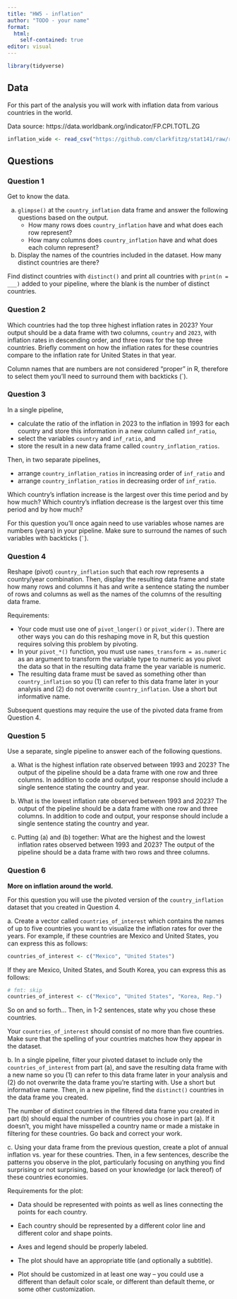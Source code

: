 ```yaml
---
title: "HW5 - inflation"
author: "TODO - your name"
format:
  html:
    self-contained: true
editor: visual
---
```


```r
library(tidyverse)
```

## Data

For this part of the analysis you will work with inflation data from various countries in the world.

Data source: https://data.worldbank.org/indicator/FP.CPI.TOTL.ZG

```r
inflation_wide <- read_csv("https://github.com/clarkfitzg/stat141/raw/refs/heads/main/data/API_FP.CPI.TOTL.ZG_DS2_en_csv_v2_1126632.csv", skip = 4)
```

## Questions

### Question 1

Get to know the data.

a.  `glimpse()` at the `country_inflation` data frame and answer the following questions based on the output.
    -   How many rows does `country_inflation` have and what does each row represent?
    -   How many columns does `country_inflation` have and what does each column represent?
b.  Display the names of the countries included in the dataset. How many distinct countries are there?

::: callout-tip
Find distinct countries with `distinct()` and print all countries with `print(n = ___)` added to your pipeline, where the blank is the number of distinct countries.
:::

### Question 2

Which countries had the top three highest inflation rates in 2023? Your output should be a data frame with two columns, `country` and `2023`, with inflation rates in descending order, and three rows for the top three countries. Briefly comment on how the inflation rates for these countries compare to the inflation rate for United States in that year.

::: callout-tip
Column names that are numbers are not considered "proper" in R, therefore to select them you’ll need to surround them with backticks (\`).
:::

### Question 3

In a single pipeline,

-   calculate the ratio of the inflation in 2023 to the inflation in 1993 for each country and store this information in a new column called `inf_ratio`,
-   select the variables `country` and `inf_ratio`, and
-   store the result in a new data frame called `country_inflation_ratios`.

Then, in two separate pipelines,

-   arrange `country_inflation_ratios` in increasing order of `inf_ratio` and
-   arrange `country_inflation_ratios` in decreasing order of `inf_ratio`.

Which country’s inflation increase is the largest over this time period and by how much? Which country’s inflation decrease is the largest over this time period and by how much?

::: callout-tip
For this question you'll once again need to use variables whose names are numbers (years) in your pipeline. Make sure to surround the names of such variables with backticks (`` ` ``).
:::

### Question 4

Reshape (pivot) `country_inflation` such that each row represents a country/year combination. Then, display the resulting data frame and state how many rows and columns it has and write a sentence stating the number of rows and columns as well as the names of the columns of the resulting data frame.

Requirements:

-   Your code must use one of `pivot_longer()` or `pivot_wider()`. There are other ways you can do this reshaping move in R, but this question requires solving this problem by pivoting.
-   In your `pivot_*()` function, you must use `names_transform = as.numeric` as an argument to transform the variable type to numeric as you pivot the data so that in the resulting data frame the year variable is numeric.
-   The resulting data frame must be saved as something other than `country_inflation` so you (1) can refer to this data frame later in your analysis and (2) do not overwrite `country_inflation`. Use a short but informative name.

::: callout-warning
Subsequent questions may require the use of the pivoted data frame from Question 4.
:::

### Question 5

Use a separate, single pipeline to answer each of the following questions.

a.  What is the highest inflation rate observed between 1993 and 2023? The output of the pipeline should be a data frame with one row and three columns. In addition to code and output, your response should include a single sentence stating the country and year.

b.  What is the lowest inflation rate observed between 1993 and 2023? The output of the pipeline should be a data frame with one row and three columns. In addition to code and output, your response should include a single sentence stating the country and year.

c.  Putting (a) and (b) together: What are the highest and the lowest inflation rates observed between 1993 and 2023? The output of the pipeline should be a data frame with two rows and three columns.

### Question 6

**More on inflation around the world.**

For this question you will use the pivoted version of the `country_inflation` dataset that you created in Question 4.

a\. Create a vector called `countries_of_interest` which contains the names of up to five countries you want to visualize the inflation rates for over the years. For example, if these countries are Mexico and United States, you can express this as follows:

```r
countries_of_interest <- c("Mexico", "United States")
```

If they are Mexico, United States, and South Korea, you can express this as follows:

```r
# fmt: skip
countries_of_interest <- c("Mexico", "United States", "Korea, Rep.")
```

So on and so forth... Then, in 1-2 sentences, state why you chose these countries.

::: callout-note
Your `countries_of_interest` should consist of no more than five countries. Make sure that the spelling of your countries matches how they appear in the dataset.
:::

b\. In a single pipeline, filter your pivoted dataset to include only the `countries_of_interest` from part (a), and save the resulting data frame with a new name so you (1) can refer to this data frame later in your analysis and (2) do not overwrite the data frame you're starting with. Use a short but informative name. Then, in a new pipeline, find the `distinct()` countries in the data frame you created.

::: callout-tip
The number of distinct countries in the filtered data frame you created in part (b) should equal the number of countries you chose in part (a). If it doesn't, you might have misspelled a country name or made a mistake in filtering for these countries. Go back and correct your work.
:::

c\. Using your data frame from the previous question, create a plot of annual inflation vs. year for these countries. Then, in a few sentences, describe the patterns you observe in the plot, particularly focusing on anything you find surprising or not surprising, based on your knowledge (or lack thereof) of these countries economies.

Requirements for the plot:

-   Data should be represented with points as well as lines connecting the points for each country.

-   Each country should be represented by a different color line and different color and shape points.

-   Axes and legend should be properly labeled.

-   The plot should have an appropriate title (and optionally a subtitle).

-   Plot should be customized in at least one way – you could use a different than default color scale, or different than default theme, or some other customization.
